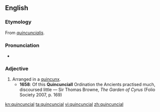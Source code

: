==English==

===Etymology===
From {{etyl|la}} ''[[quincuncialis]]''.

===Pronunciation===
* {{IPA|/kwɪnˈkʌnʃəl/}}

===Adjective===
{{en-adj}}

# Arranged in a [[quincunx]].
#* '''1658''': Of this '''Quincunciall''' Ordination the Ancients practised much, discoursed little — Sir Thomas Browne, ''The Garden of Cyrus'' (Folio Society 2007, p. 169)

[[kn:quincuncial]]
[[ta:quincuncial]]
[[vi:quincuncial]]
[[zh:quincuncial]]